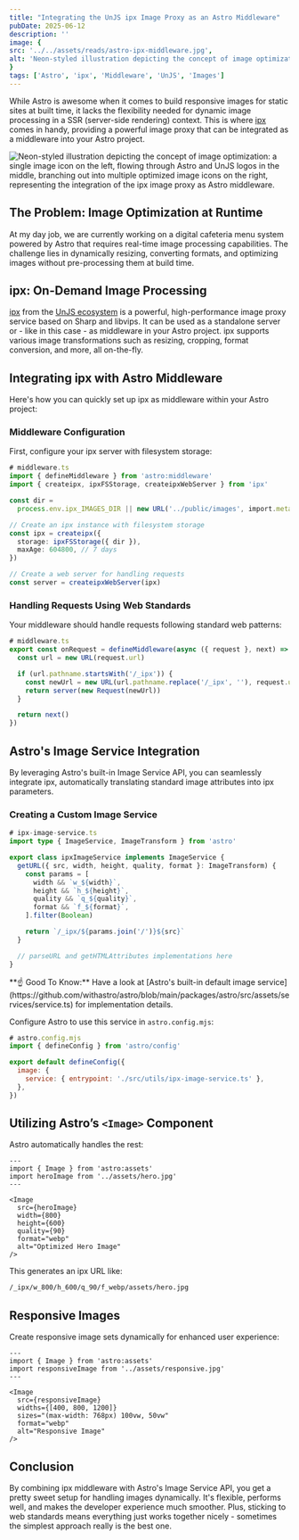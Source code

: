 ```yaml
---
title: "Integrating the UnJS ipx Image Proxy as an Astro Middleware"
pubDate: 2025-06-12
description: ''
image: {
src: '../../assets/reads/astro-ipx-middleware.jpg',
alt: 'Neon-styled illustration depicting the concept of image optimization: a single image icon on the left, flowing through Astro and UnJS logos in the middle, branching out into multiple optimized image icons on the right, representing the integration of the ipx image proxy as Astro middleware.',
}
tags: ['Astro', 'ipx', 'Middleware', 'UnJS', 'Images']
---
```



While Astro is awesome when it comes to build responsive images for static sites at built time, it lacks the flexibility needed for dynamic image processing in a SSR (server-side rendering) context. This is where [ipx](https://unjs.io/packages/ipx) comes in handy, providing a powerful image proxy that can be integrated as a middleware into your Astro project.

<Image
  src={coverImage}
  alt="Neon-styled illustration depicting the concept of image optimization: a single image icon on the left, flowing through Astro and UnJS logos in the middle, branching out into multiple optimized image icons on the right, representing the integration of the ipx image proxy as Astro middleware."
  caption="Dynamic image optimization with ipx middleware and Astro's Image Service API."
  lazy={false}
/>

## The Problem: Image Optimization at Runtime

At my day job, we are currently working on a digital cafeteria menu system powered by Astro that requires real-time image processing capabilities. The challenge lies in dynamically resizing, converting formats, and optimizing images without pre-processing them at build time.

## ipx: On-Demand Image Processing

[ipx](https://unjs.io/packages/ipx) from the [UnJS ecosystem](https://unjs.io) is a powerful, high-performance image proxy service based on Sharp and libvips. It can be used as a standalone server or - like in this case - as middleware in your Astro project. ipx supports various image transformations such as resizing, cropping, format conversion, and more, all on-the-fly.

## Integrating ipx with Astro Middleware

Here's how you can quickly set up ipx as middleware within your Astro project:

### Middleware Configuration

First, configure your ipx server with filesystem storage:

```ts wrap {8-11,14-15}
# middleware.ts
import { defineMiddleware } from 'astro:middleware'
import { createipx, ipxFSStorage, createipxWebServer } from 'ipx'

const dir =
  process.env.ipx_IMAGES_DIR || new URL('../public/images', import.meta.url).pathname

// Create an ipx instance with filesystem storage
const ipx = createipx({
  storage: ipxFSStorage({ dir }),
  maxAge: 604800, // 7 days
})

// Create a web server for handling requests
const server = createipxWebServer(ipx)
```

### Handling Requests Using Web Standards

Your middleware should handle requests following standard web patterns:

```ts wrap {7}
# middleware.ts
export const onRequest = defineMiddleware(async ({ request }, next) => {
  const url = new URL(request.url)

  if (url.pathname.startsWith('/_ipx')) {
    const newUrl = new URL(url.pathname.replace('/_ipx', ''), request.url)
    return server(new Request(newUrl))
  }

  return next()
})
```

## Astro's Image Service Integration

By leveraging Astro's built-in Image Service API, you can seamlessly integrate ipx, automatically translating standard image attributes into ipx parameters.

### Creating a Custom Image Service

```ts
# ipx-image-service.ts
import type { ImageService, ImageTransform } from 'astro'

export class ipxImageService implements ImageService {
  getURL({ src, width, height, quality, format }: ImageTransform) {
    const params = [
      width && `w_${width}`,
      height && `h_${height}`,
      quality && `q_${quality}`,
      format && `f_${format}`,
    ].filter(Boolean)

    return `/_ipx/${params.join('/')}${src}`
  }

  // parseURL and getHTMLAttributes implementations here
}
```

<Note>
  **☝️ Good To Know:** Have a look at [Astro's built-in default image
  service](https://github.com/withastro/astro/blob/main/packages/astro/src/assets/services/service.ts)
  for implementation details.
</Note>

Configure Astro to use this service in `astro.config.mjs`:

```js {6}
# astro.config.mjs
import { defineConfig } from 'astro/config'

export default defineConfig({
  image: {
    service: { entrypoint: './src/utils/ipx-image-service.ts' },
  },
})
```

## Utilizing Astro’s `<Image>` Component

Astro automatically handles the rest:

```astro title="hero.astro"
---
import { Image } from 'astro:assets'
import heroImage from '../assets/hero.jpg'
---

<Image
  src={heroImage}
  width={800}
  height={600}
  quality={90}
  format="webp"
  alt="Optimized Hero Image"
/>
```

This generates an ipx URL like:

```html
/_ipx/w_800/h_600/q_90/f_webp/assets/hero.jpg
```

## Responsive Images

Create responsive image sets dynamically for enhanced user experience:

```astro title="responsive.astro"
---
import { Image } from 'astro:assets'
import responsiveImage from '../assets/responsive.jpg'
---

<Image
  src={responsiveImage}
  widths={[400, 800, 1200]}
  sizes="(max-width: 768px) 100vw, 50vw"
  format="webp"
  alt="Responsive Image"
/>
```

## Conclusion

By combining ipx middleware with Astro's Image Service API, you get a pretty sweet setup for handling images dynamically. It's flexible, performs well, and makes the developer experience much smoother. Plus, sticking to web standards means everything just works together nicely - sometimes the simplest approach really is the best one.
